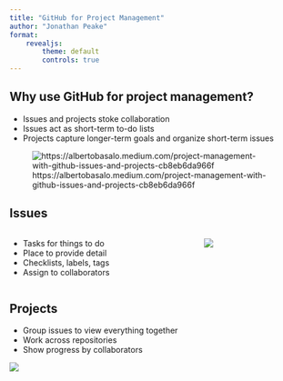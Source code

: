 ```yaml
---
title: "GitHub for Project Management"
author: "Jonathan Peake"
format: 
    revealjs:
        theme: default
        controls: true
---
```


## Why use GitHub for project management?

-   Issues and projects stoke collaboration
-   Issues act as short-term to-do lists
-   Projects capture longer-term goals and organize short-term issues

![https://albertobasalo.medium.com/project-management-with-github-issues-and-projects-cb8eb6da966f](images/paste-54.png)

## Issues

::::: columns
::: column
-   Tasks for things to do
-   Place to provide detail
-   Checklists, labels, tags
-   Assign to collaborators
:::

::: column
![](images/paste-55.png)
:::
:::::

## Projects

-   Group issues to view everything together
-   Work across repositories
-   Show progress by collaborators

![](images/paste-57.png)